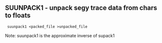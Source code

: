 
								
== SUUNPACK1 - unpack segy trace data from chars to floats	==
								

<source> suunpack1 <packed_file >unpacked_file		</source>	
	
Note:							
suunpack1 is the approximate inverse of supack1		